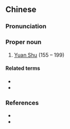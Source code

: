 {{also|袁术}}
==Chinese==
{{zh-forms|s=袁术}}

===Pronunciation===
{{zh-pron
|m=Yuán Shù
|cat=pn
}}

===Proper noun===
{{zh-proper noun}}

# [[w:Yuan Shu|Yuan Shu]] (155 – 199)

====Related terms====
* {{zh-l|公路}}
* {{zh-l|袁公路}}

===References===
* {{pedialite|袁術|lang=zh}}
* {{pedialite|Yuan Shu}}